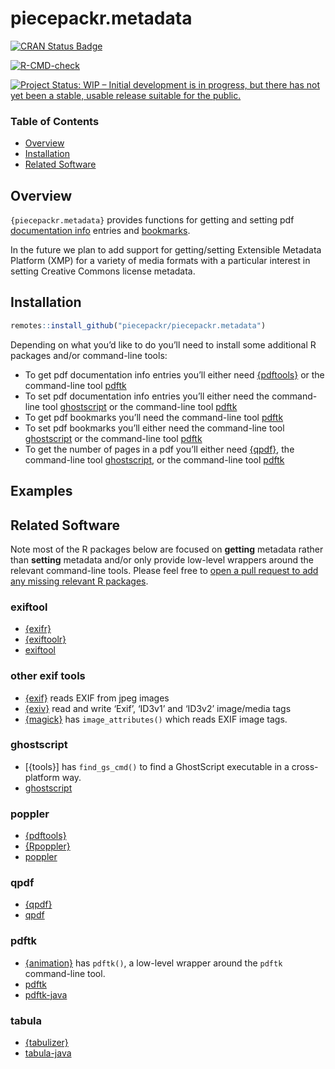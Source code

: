 # piecepackr.metadata

[![CRAN Status Badge](https://www.r-pkg.org/badges/version/piecepackr.metadata)](https://cran.r-project.org/package=piecepackr.metadata)

[![R-CMD-check](https://github.com/piecepackr/piecepackr.metadata/workflows/R-CMD-check/badge.svg)](https://github.com/piecepackr/piecepackr.metadata/actions)

[![Project Status: WIP – Initial development is in progress, but there has not yet been a stable, usable release suitable for the public.](https://www.repostatus.org/badges/latest/wip.svg)](https://www.repostatus.org/#wip)

### Table of Contents

* [Overview](#overview)
* [Installation](#installation)
* [Related Software](#similar)

## <a name="overview">Overview</a>

`{piecepackr.metadata}` provides functions for getting and setting pdf [documentation info](https://opensource.adobe.com/dc-acrobat-sdk-docs/library/pdfmark/pdfmark_Basic.html#document-info-dictionary-docinfo) entries and [bookmarks](https://opensource.adobe.com/dc-acrobat-sdk-docs/library/pdfmark/pdfmark_Basic.html#bookmarks-out).

In the future we plan to add support for getting/setting Extensible Metadata Platform (XMP) for a variety of media formats with a particular interest in setting Creative Commons license metadata.

## <a name="installation">Installation</a>

```r
remotes::install_github("piecepackr/piecepackr.metadata")
```

Depending on what you'd like to do you'll need to install some additional R packages and/or command-line tools:

* To get pdf documentation info entries you'll either need [{pdftools}](https://docs.ropensci.org/pdftools/) or the command-line tool [pdftk](https://www.pdflabs.com/tools/pdftk-the-pdf-toolkit/)
* To set pdf documentation info entries you'll either need the command-line tool [ghostscript](https://www.ghostscript.com/) or the command-line tool [pdftk](https://www.pdflabs.com/tools/pdftk-the-pdf-toolkit/)
* To get pdf bookmarks you'll need the command-line tool [pdftk](https://www.pdflabs.com/tools/pdftk-the-pdf-toolkit/)
* To set pdf bookmarks you'll either need the command-line tool [ghostscript](https://www.ghostscript.com/) or the command-line tool [pdftk](https://www.pdflabs.com/tools/pdftk-the-pdf-toolkit/)
* To get the number of pages in a pdf you'll either need [{qpdf}](https://cran.r-project.org/web/packages/qpdf/index.html), the command-line tool [ghostscript](https://www.ghostscript.com/), or the command-line tool [pdftk](https://www.pdflabs.com/tools/pdftk-the-pdf-toolkit/)

## <a name="examples">Examples</a>

## <a name="similar">Related Software</a>

Note most of the R packages below are focused on **getting** metadata rather than **setting** metadata
and/or only provide low-level wrappers around the relevant command-line tools.
Please feel free to [open a pull request to add any missing relevant R packages](https://github.com/piecepackr/piecepackr.metadata/edit/main/README.Rmd).

### exiftool

* [{exifr}](https://github.com/paleolimbot/exifr)
* [{exiftoolr}](https://github.com/JoshOBrien/exiftoolr)
* [exiftool](https://exiftool.org/)

### other exif tools

* [{exif}](https://github.com/Ironholds/exif) reads EXIF from jpeg images
* [{exiv}](https://github.com/hrbrmstr/exiv) read and write ‘Exif’, ‘ID3v1’ and ‘ID3v2’ image/media tags
* [{magick}](https://github.com/ropensci/magick) has `image_attributes()` which reads EXIF image tags.

### ghostscript

* [{tools}] has `find_gs_cmd()` to find a GhostScript executable in a cross-platform way.
* [ghostscript](https://www.ghostscript.com/)

### poppler

* [{pdftools}](https://docs.ropensci.org/pdftools/)
* [{Rpoppler}](https://cran.r-project.org/web/packages/Rpoppler/index.html)
* [poppler](https://poppler.freedesktop.org/)

### qpdf

* [{qpdf}](https://cran.r-project.org/web/packages/qpdf/index.html)
* [qpdf](https://qpdf.sourceforge.io/)

### pdftk

* [{animation}](https://yihui.org/animation/) has `pdftk()`, a low-level wrapper around the `pdftk` command-line tool.
* [pdftk](https://www.pdflabs.com/tools/pdftk-the-pdf-toolkit/)
* [pdftk-java](https://gitlab.com/pdftk-java/pdftk)

### tabula

* [{tabulizer}](https://github.com/ropensci/tabulizer)
* [tabula-java](https://github.com/tabulapdf/tabula-java/)
